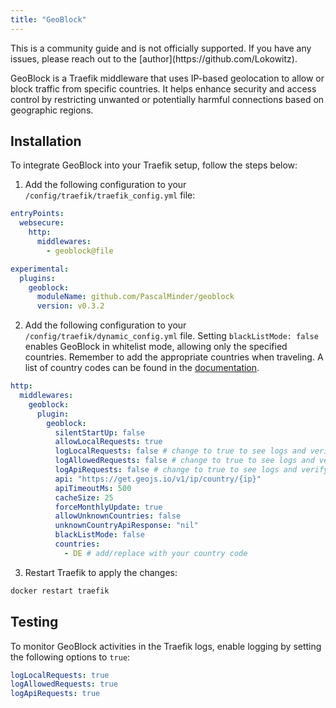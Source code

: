 ```yaml
---
title: "GeoBlock"
---
```


<Note>
This is a community guide and is not officially supported. If you have any issues, please reach out to the [author](https://github.com/Lokowitz).
</Note>

GeoBlock is a Traefik middleware that uses IP-based geolocation to allow or block traffic from specific countries. It helps enhance security and access control by restricting unwanted or potentially harmful connections based on geographic regions.

## Installation

To integrate GeoBlock into your Traefik setup, follow the steps below:

1. Add the following configuration to your `/config/traefik/traefik_config.yml` file:

```yaml
entryPoints:
  websecure:
    http:
      middlewares:
        - geoblock@file

experimental:
  plugins:
    geoblock:
      moduleName: github.com/PascalMinder/geoblock
      version: v0.3.2
```

2. Add the following configuration to your `/config/traefik/dynamic_config.yml` file. Setting `blackListMode: false` enables GeoBlock in whitelist mode, allowing only the specified countries. Remember to add the appropriate countries when traveling. A list of country codes can be found in the [documentation](https://github.com/PascalMinder/geoblock#full-plugin-sample-configuration).

```yaml
http:
  middlewares:
    geoblock:
      plugin:
        geoblock:
          silentStartUp: false
          allowLocalRequests: true
          logLocalRequests: false # change to true to see logs and verify if it is working
          logAllowedRequests: false # change to true to see logs and verify if it is working
          logApiRequests: false # change to true to see logs and verify if it is working
          api: "https://get.geojs.io/v1/ip/country/{ip}"
          apiTimeoutMs: 500
          cacheSize: 25
          forceMonthlyUpdate: true
          allowUnknownCountries: false
          unknownCountryApiResponse: "nil"
          blackListMode: false
          countries:
            - DE # add/replace with your country code
```

3. Restart Traefik to apply the changes:

```bash
docker restart traefik
```

## Testing

To monitor GeoBlock activities in the Traefik logs, enable logging by setting the following options to `true`:

```yaml
logLocalRequests: true
logAllowedRequests: true
logApiRequests: true
```
